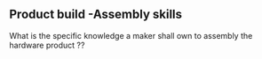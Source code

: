 ## Product build -Assembly skills

What is the specific knowledge a maker shall own to assembly the hardware product ??


